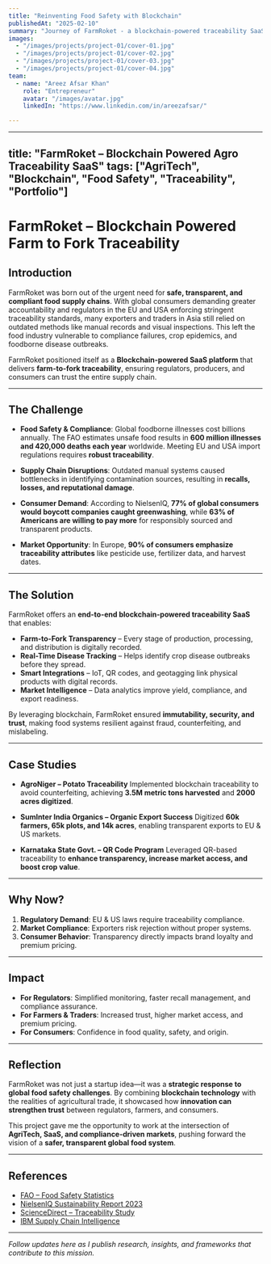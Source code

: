 ```yaml
---
title: "Reinventing Food Safety with Blockchain"
publishedAt: "2025-02-10"
summary: "Journey of FarmRoket - a blockchain-powered traceability SaaS that ensures food safety, regulatory compliance, and transparency from farm to fork."
images:
  - "/images/projects/project-01/cover-01.jpg"
  - "/images/projects/project-01/cover-02.jpg"
  - "/images/projects/project-01/cover-03.jpg"
  - "/images/projects/project-01/cover-04.jpg"
team:
  - name: "Areez Afsar Khan"
    role: "Entrepreneur"
    avatar: "/images/avatar.jpg"
    linkedIn: "https://www.linkedin.com/in/areezafsar/"

---
```


---
title: "FarmRoket – Blockchain Powered Agro Traceability SaaS"
tags: ["AgriTech", "Blockchain", "Food Safety", "Traceability", "Portfolio"]
---

# FarmRoket – Blockchain Powered Farm to Fork Traceability

## Introduction
FarmRoket was born out of the urgent need for **safe, transparent, and compliant food supply chains**. With global consumers demanding greater accountability and regulators in the EU and USA enforcing stringent traceability standards, many exporters and traders in Asia still relied on outdated methods like manual records and visual inspections. This left the food industry vulnerable to compliance failures, crop epidemics, and foodborne disease outbreaks.

FarmRoket positioned itself as a **Blockchain-powered SaaS platform** that delivers **farm-to-fork traceability**, ensuring regulators, producers, and consumers can trust the entire supply chain.

---

## The Challenge

- **Food Safety & Compliance**:
  Global foodborne illnesses cost billions annually. The FAO estimates unsafe food results in **600 million illnesses and 420,000 deaths each year** worldwide. Meeting EU and USA import regulations requires **robust traceability**.

- **Supply Chain Disruptions**:
  Outdated manual systems caused bottlenecks in identifying contamination sources, resulting in **recalls, losses, and reputational damage**.

- **Consumer Demand**:
  According to NielsenIQ, **77% of global consumers would boycott companies caught greenwashing**, while **63% of Americans are willing to pay more** for responsibly sourced and transparent products.

- **Market Opportunity**:
  In Europe, **90% of consumers emphasize traceability attributes** like pesticide use, fertilizer data, and harvest dates.

---

## The Solution

FarmRoket offers an **end-to-end blockchain-powered traceability SaaS** that enables:

- **Farm-to-Fork Transparency** – Every stage of production, processing, and distribution is digitally recorded.
- **Real-Time Disease Tracking** – Helps identify crop disease outbreaks before they spread.
- **Smart Integrations** – IoT, QR codes, and geotagging link physical products with digital records.
- **Market Intelligence** – Data analytics improve yield, compliance, and export readiness.

By leveraging blockchain, FarmRoket ensured **immutability, security, and trust**, making food systems resilient against fraud, counterfeiting, and mislabeling.

---

## Case Studies

- **AgroNiger – Potato Traceability**
  Implemented blockchain traceability to avoid counterfeiting, achieving **3.5M metric tons harvested** and **2000 acres digitized**.

- **SumInter India Organics – Organic Export Success**
  Digitized **60k farmers, 65k plots, and 14k acres**, enabling transparent exports to EU & US markets.

- **Karnataka State Govt. – QR Code Program**
  Leveraged QR-based traceability to **enhance transparency, increase market access, and boost crop value**.

---

## Why Now?

1. **Regulatory Demand**: EU & US laws require traceability compliance.
2. **Market Compliance**: Exporters risk rejection without proper systems.
3. **Consumer Behavior**: Transparency directly impacts brand loyalty and premium pricing.

---

## Impact

- **For Regulators**: Simplified monitoring, faster recall management, and compliance assurance.
- **For Farmers & Traders**: Increased trust, higher market access, and premium pricing.
- **For Consumers**: Confidence in food quality, safety, and origin.

---

## Reflection

FarmRoket was not just a startup idea—it was a **strategic response to global food safety challenges**. By combining **blockchain technology** with the realities of agricultural trade, it showcased how **innovation can strengthen trust** between regulators, farmers, and consumers.

This project gave me the opportunity to work at the intersection of **AgriTech, SaaS, and compliance-driven markets**, pushing forward the vision of a **safer, transparent global food system**.

---

## References

- [FAO – Food Safety Statistics](https://www.fao.org/fao-who-codexalimentarius)
- [NielsenIQ Sustainability Report 2023](https://nielseniq.com/global/en/insights/education/2023/growing-importance-placed-on-sustainability-when-choosing-brands-in-asia-pacific/)
- [ScienceDirect – Traceability Study](https://www.sciencedirect.com/science/article/pii/S2666833522001009#bib0051)
- [IBM Supply Chain Intelligence](https://www.ibm.com/products/supply-chain-intelligence-suite)

---

*Follow updates here as I publish research, insights, and frameworks that contribute to this mission.*
